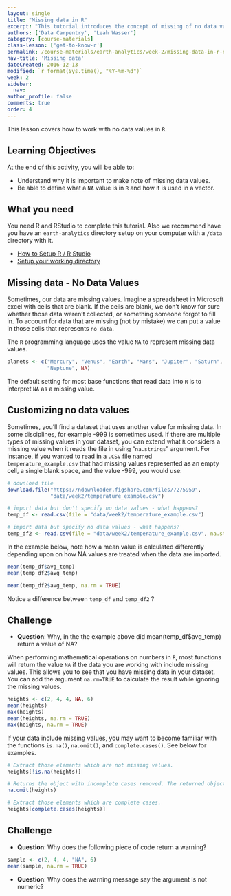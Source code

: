 ```yaml
---
layout: single
title: "Missing data in R"
excerpt: "This tutorial introduces the concept of missing of no data values in R."
authors: ['Data Carpentry', 'Leah Wasser']
category: [course-materials]
class-lesson: ['get-to-know-r']
permalink: /course-materials/earth-analytics/week-2/missing-data-in-r-na/
nav-title: 'Missing data'
dateCreated: 2016-12-13
modified: `r format(Sys.time(), "%Y-%m-%d")`
week: 2
sidebar:
  nav:
author_profile: false
comments: true
order: 4
---
```


This lesson covers how to work with no data values in `R`.

<div class='notice--success' markdown="1">

## <i class="fa fa-graduation-cap" aria-hidden="true"></i> Learning Objectives
At the end of this activity, you will be able to:

* Understand why it is important to make note of missing data values.
* Be able to define what a `NA` value is in `R` and how it is used in a vector.

## <i class="fa fa-check-square-o fa-2" aria-hidden="true"></i> What you need

You need R and RStudio to complete this tutorial. Also we recommend have you
have an `earth-analytics` directory setup on your computer with a `/data`
directory with it.

* [How to Setup R / R Studio](/course-materials/earth-analytics/week-1/setup-r-rstudio/)
* [Setup your working directory](/course-materials/earth-analytics/week-1/setup-working-directory/)


</div>

## Missing data - No Data Values

Sometimes, our data are missing values. Imagine a spreadsheet in Microsoft excel
with cells that are blank. If the cells are blank, we don't know for sure whether
those data weren't collected, or something someone forgot to fill in. To account
for data that are missing (not by mistake) we can put a value in those cells
that represents `no data`.

The `R` programming language uses the value `NA` to represent missing data values.

```r

planets <- c("Mercury", "Venus", "Earth", "Mars", "Jupiter", "Saturn", "Uranus",
             "Neptune", NA)

```

The default setting for most base functions that read data into `R` is to
interpret `NA` as a missing value.

## Customizing no data values

Sometimes, you'll find a dataset that uses another value for missing data. In some
disciplines, for example -999 is sometimes used. If there are multiple types of
missing values in your dataset, you can extend what `R` considers a missing value when it reads
the file in using  "`na.strings`" argument. For instance, if you wanted to read
in a `.CSV` file named `temperature_example.csv` that had missing values represented as an empty
cell, a single blank space, and the value -999, you would use:

```r
# download file
download.file("https://ndownloader.figshare.com/files/7275959",
              "data/week2/temperature_example.csv")

# import data but don't specify no data values - what happens?
temp_df <- read.csv(file = "data/week2/temperature_example.csv")

# import data but specify no data values - what happens?
temp_df2 <- read.csv(file = "data/week2/temperature_example.csv", na.strings = c("NA", " ", "-999"))

```

In the example below, note how a mean value is calculated differently depending
upon on how NA values are treated when the data are imported.



```r
mean(temp_df$avg_temp)
mean(temp_df2$avg_temp)

mean(temp_df2$avg_temp, na.rm = TRUE)
```

Notice a difference between `temp_df` and `temp_df2` ?

<div class="notice--warning" markdown="1">

## <i class="fa fa-pencil-square-o" aria-hidden="true"></i> Challenge

* **Question**: Why, in the the example above did mean(temp_df$avg_temp) return
a value of NA?

<!-- * _Answer_: Because if there are NA values in a dataset, R can not automatically
perform the calculation. you need to add a na.rm=TRUE to remove NA values. -->

</div>

When performing mathematical operations on numbers in `R`, most functions will
return the value `NA` if the data you are working with include missing values.
This allows you to see that you have missing data in your dataset. You can add the
argument `na.rm=TRUE` to calculate the result while ignoring the missing values.

```r
heights <- c(2, 4, 4, NA, 6)
mean(heights)
max(heights)
mean(heights, na.rm = TRUE)
max(heights, na.rm = TRUE)
```

If your data include missing values, you may want to become familiar with the
functions `is.na()`, `na.omit()`, and `complete.cases()`. See below for
examples.


```r
# Extract those elements which are not missing values.
heights[!is.na(heights)]

# Returns the object with incomplete cases removed. The returned object is atomic.
na.omit(heights)

# Extract those elements which are complete cases.
heights[complete.cases(heights)]

```

<div class="notice--warning" markdown="1">

## <i class="fa fa-pencil-square-o" aria-hidden="true"></i> Challenge

* **Question**: Why does the following piece of code return a warning?

```r
sample <- c(2, 4, 4, "NA", 6)
mean(sample, na.rm = TRUE)
```
<!-- * _Answer_: Because R recognizes the NA in quotes as a character. -->

* **Question**: Why does the warning message say the argument is not numeric?
<!-- * _Answer_: R converts the entire vector to character because of the "NA", and doesn't recognize it as numeric. -->

</div>
